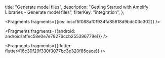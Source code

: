   title: "Generate model files",
  description: "Getting Started with Amplify Libraries - Generate model files",
  filterKey: "integration",
};






<Fragments fragments={{ios: ioscf5f088af0f934fa85618d9bdc03c302}} />



<Fragments fragments={{android: android1affec58e0e7e78276ccb255396779e1}} />



<Fragments fragments={{flutter: flutter416c30f29f330f3077bc3e320f85cace}} />
